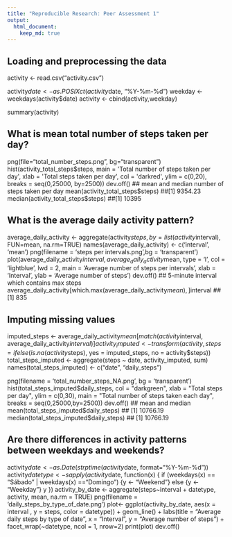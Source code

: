 ```yaml
---
title: "Reproducible Research: Peer Assessment 1"
output: 
  html_document:
    keep_md: true
---
```



## Loading and preprocessing the data
activity <- read.csv("activity.csv")

activity$date <- as.POSIXct(activity$date, "%Y-%m-%d")
weekday <- weekdays(activity$date)
activity <- cbind(activity,weekday)

summary(activity)


## What is mean total number of steps taken per day?
png(file="total_number_steps.png", bg="transparent")
hist(activity_total_steps$steps, main = 'Total number of steps taken per day', xlab = 'Total steps taken per day',
     col = 'darkred', ylim = c(0,20), breaks = seq(0,25000, by=2500))
dev.off()
## mean and median number of steps taken per day
mean(activity_total_steps$steps)
##[1] 9354.23
median(activity_total_steps$steps)
##[1] 10395


## What is the average daily activity pattern?
average_daily_activity <- aggregate(activity$steps, by=list(activity$interval), FUN=mean, na.rm=TRUE)
names(average_daily_activity) <- c('interval', 'mean')
png(filename = 'steps per intervals.png',bg = 'transparent')
plot(average_daily_activity$interval, average_daily_activity$mean, type = 'l', col = 'lightblue',
     lwd = 2, main = 'Average number of steps per intervals', xlab = 'Interval', ylab = 'Average number of steps')
dev.off()
## 5-minute interval which contains max steps
average_daily_activity[which.max(average_daily_activity$mean), ]$interval
## [1] 835


## Imputing missing values
imputed_steps <- average_daily_activity$mean[match(activity$interval, average_daily_activity$interval)]
activity_imputed <- transform(activity, steps = ifelse(is.na(activity$steps), yes = imputed_steps, no = activity$steps))
total_steps_imputed <- aggregate(steps ~ date, activity_imputed, sum)
names(total_steps_imputed) <- c("date", "daily_steps")

png(filename = 'total_number_steps_NA.png', bg = 'transparent')
hist(total_steps_imputed$daily_steps, col = "darkgreen", xlab = "Total steps per day", ylim = c(0,30), 
     main = "Total number of steps taken each day", breaks = seq(0,25000,by=2500))
dev.off()
## mean and median
mean(total_steps_imputed$daily_steps)
## [1] 10766.19
median(total_steps_imputed$daily_steps)
## [1] 10766.19

## Are there differences in activity patterns between weekdays and weekends?
activity$date <- as.Date(strptime(activity$date, format="%Y-%m-%d"))
activity$datetype <- sapply(activity$date, function(x) {
        if (weekdays(x) == "Sábado" | weekdays(x) =="Domingo") 
                {y <- "Weekend"} else 
                {y <- "Weekday"}
                y
        })
activity_by_date <- aggregate(steps~interval + datetype, activity, mean, na.rm = TRUE)
png(filename = 'daily_steps_by_type_of_date.png')
plot<- ggplot(activity_by_date, aes(x = interval , y = steps, color = datetype)) +
       geom_line() +
       labs(title = "Average daily steps by type of date", x = "Interval", y = "Average number of steps") +
       facet_wrap(~datetype, ncol = 1, nrow=2)
print(plot)
dev.off()
